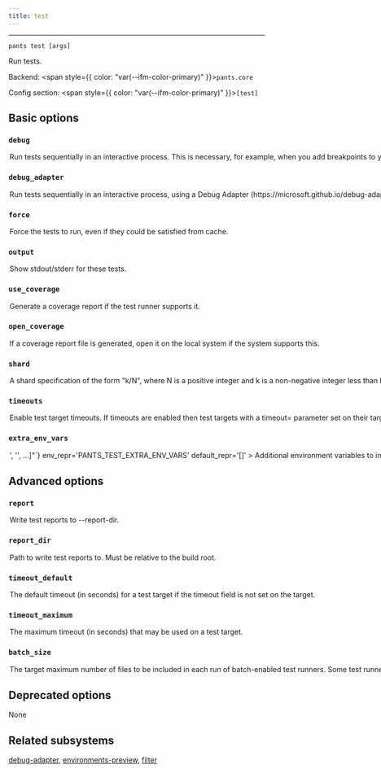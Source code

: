 ```yaml
---
title: test
---
```



---

```
pants test [args]
```

Run tests.

Backend: <span style={{ color: "var(--ifm-color-primary)" }}>`pants.core`</span>

Config section: <span style={{ color: "var(--ifm-color-primary)" }}>`[test]`</span>

## Basic options

<span className={styles.options}>

### `debug`

<Option
  cli_repr='--[no-]test-debug'
  env_repr='PANTS_TEST_DEBUG'
  default_repr='False'
>
  

Run tests sequentially in an interactive process. This is necessary, for example, when you add breakpoints to your code.

</Option>


### `debug_adapter`

<Option
  cli_repr='--[no-]test-debug-adapter'
  env_repr='PANTS_TEST_DEBUG_ADAPTER'
  default_repr='False'
>
  

Run tests sequentially in an interactive process, using a Debug Adapter (https\://microsoft.github.io/debug-adapter-protocol/) for the language if supported.

The interactive process used will be immediately blocked waiting for a client before continuing.

This option implies `--debug`.

</Option>


### `force`

<Option
  cli_repr='--[no-]test-force'
  env_repr='PANTS_TEST_FORCE'
  default_repr='False'
>
  

Force the tests to run, even if they could be satisfied from cache.

</Option>


### `output`

<Option
  cli_repr='--test-output=<ShowOutput>'
  env_repr='PANTS_TEST_OUTPUT'
  one_of='all, failed, none'
  default_repr='failed'
>
  

Show stdout/stderr for these tests.

</Option>


### `use_coverage`

<Option
  cli_repr='--[no-]test-use-coverage'
  env_repr='PANTS_TEST_USE_COVERAGE'
  default_repr='False'
>
  

Generate a coverage report if the test runner supports it.

</Option>


### `open_coverage`

<Option
  cli_repr='--[no-]test-open-coverage'
  env_repr='PANTS_TEST_OPEN_COVERAGE'
  default_repr='False'
>
  

If a coverage report file is generated, open it on the local system if the system supports this.

</Option>


### `shard`

<Option
  cli_repr='--test-shard=<str>'
  env_repr='PANTS_TEST_SHARD'
  default_repr=''
>
  

A shard specification of the form "k/N", where N is a positive integer and k is a non-negative integer less than N.

If set, the request input targets will be deterministically partitioned into N disjoint subsets of roughly equal size, and only the k'th subset will be used, with all others discarded.

Useful for splitting large numbers of test files across multiple machines in CI. For example, you can run three shards with `--shard=0/3`, `--shard=1/3`, `--shard=2/3`.

Note that the shards are roughly equal in size as measured by number of files. No attempt is made to consider the size of different files, the time they have taken to run in the past, or other such sophisticated measures.

</Option>


### `timeouts`

<Option
  cli_repr='--[no-]test-timeouts'
  env_repr='PANTS_TEST_TIMEOUTS'
  default_repr='True'
>
  

Enable test target timeouts. If timeouts are enabled then test targets with a `timeout=` parameter set on their target will time out after the given number of seconds if not completed. If no timeout is set, then either the default timeout is used or no timeout is configured.

</Option>


### `extra_env_vars`

<Option
  cli_repr={`--test-extra-env-vars="['<str>', '<str>', ...]"`}
  env_repr='PANTS_TEST_EXTRA_ENV_VARS'
  default_repr='[]'
>
  

Additional environment variables to include in test processes. Entries are strings in the form `ENV_VAR=value` to use explicitly; or just `ENV_VAR` to copy the value of a variable in Pants's own environment.

Can be overriden by field `test_extra_env_vars` on `local_environment`, `docker_environment`, or `remote_environment` targets.

</Option>


## Advanced options

### `report`

<Option
  cli_repr='--[no-]test-report'
  env_repr='PANTS_TEST_REPORT'
  default_repr='False'
>
  

Write test reports to `--report-dir`.

</Option>


### `report_dir`

<Option
  cli_repr='--test-report-dir=<str>'
  env_repr='PANTS_TEST_REPORT_DIR'
  default_repr='{distdir}/test/reports'
>
  

Path to write test reports to. Must be relative to the build root.

</Option>


### `timeout_default`

<Option
  cli_repr='--test-timeout-default=<int>'
  env_repr='PANTS_TEST_TIMEOUT_DEFAULT'
  default_repr='None'
>
  

The default timeout (in seconds) for a test target if the `timeout` field is not set on the target.

</Option>


### `timeout_maximum`

<Option
  cli_repr='--test-timeout-maximum=<int>'
  env_repr='PANTS_TEST_TIMEOUT_MAXIMUM'
  default_repr='None'
>
  

The maximum timeout (in seconds) that may be used on a test target.

</Option>


### `batch_size`

<Option
  cli_repr='--test-batch-size=<int>'
  env_repr='PANTS_TEST_BATCH_SIZE'
  default_repr='128'
>
  

The target maximum number of files to be included in each run of batch-enabled test runners.

Some test runners can execute tests from multiple files in a single run. Test implementations will return all tests that _can_ run together as a single group - and then this may be further divided into smaller batches, based on this option. This is done\:

1. to avoid OS argument length limits (in processes which don't support argument files)
2. to support more stable cache keys than would be possible if all files were operated on in a single batch
3. to allow for parallelism in test runners which don't have internal parallelism, or -- if they do support internal parallelism -- to improve scheduling behavior when multiple processes are competing for cores and so internal parallelism cannot be used perfectly

In order to improve cache hit rates (see 2.), batches are created at stable boundaries, and so this value is only a "target" max batch size (rather than an exact value).

NOTE\: This parameter has no effect on test runners/plugins that do not implement support for batched testing.

</Option>


## Deprecated options

None

## Related subsystems

[debug-adapter](reference-debug-adapter), [environments-preview](reference-environments-preview), [filter](reference-filter)

</span>